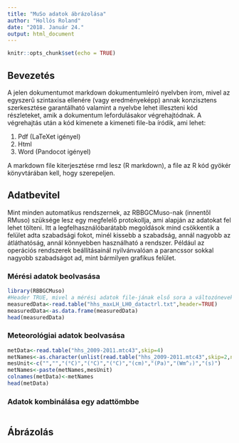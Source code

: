```yaml
---
title: "MuSo adatok ábrázolása"
author: "Hollós Roland"
date: "2018. Január 24."
output: html_document
---
```


```r
knitr::opts_chunk$set(echo = TRUE)
```

## Bevezetés

A jelen dokumentumot markdown dokumentumleíró nyelvben írom, mivel az egyszerű szintaxisa ellenére (vagy eredményeképp) annak konzisztens szerkesztése garantálható valamint a nyelvbe lehet illeszteni kód részleteket, amik a dokumentum lefordulásakor végrehajtódnak. A végrehajtás után a kód kimenete a kimeneti file-ba íródik, ami lehet:

1. Pdf  (LaTeXet igényel)
2. Html
3. Word (Pandocot igényel)

A markdown file kiterjesztése rmd lesz (R markdown), a file az R kód gyökér könyvtárában kell, hogy szerepeljen.

## Adatbevitel

Mint minden automatikus rendszernek, az RBBGCMuso-nak (innentől RMuso) szüksége lesz egy megfelelő protokollja, ami alapján az adatokat fel lehet tölteni. Itt a legfelhasználóbarátabb megoldások mind csökkentik a felület adta szabadsági fokot, minél kissebb a szabadság, annál nagyobb az átláthatóság, annál könnyebben használható a rendszer. Például az operációs rendszerek beállításainál nyilvánvalóan a parancssor sokkal nagyobb szabadságot ad, mint bármilyen grafikus felület.

### Mérési adatok beolvasása
```r
library(RBBGCMuso)
#Header TRUE, mivel a mérési adatok file-jának első sora a változóneveket tartalmazza
measuredData<-read.table("hhs_maxLH_LH0_datactrl.txt",header=TRUE)
measuredData<-as.data.frame(measuredData)
head(measuredData)
```

### Meteorológiai adatok beolvasása

```r
metData<-read.table("hhs_2009-2011.mtc43",skip=4)
metNames<-as.character(unlist(read.table("hhs_2009-2011.mtc43",skip=2,nrows = 1)))
mesUnit<-c("","","(°C)","(°C)","(°C)","(cm)","(Pa)","(Wm^₂)","(s)")
metNames<-paste(metNames,mesUnit)
colnames(metData)<-metNames
head(metData)

```

### Adatok kombinálása egy adattömbbe

```r

```


## Ábrázolás



```r


```


